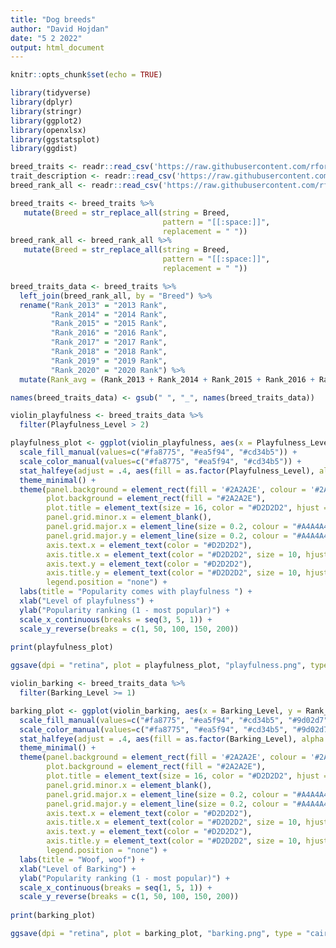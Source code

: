 ---
title: "Dog breeds"
author: "David Hojdan"
date: "5 2 2022"
output: html_document
---

```{r setup, include=FALSE}
knitr::opts_chunk$set(echo = TRUE)
```

```{r}
library(tidyverse)
library(dplyr)
library(stringr)
library(ggplot2)
library(openxlsx)
library(ggstatsplot)
library(ggdist)

breed_traits <- readr::read_csv('https://raw.githubusercontent.com/rfordatascience/tidytuesday/master/data/2022/2022-02-01/breed_traits.csv')
trait_description <- readr::read_csv('https://raw.githubusercontent.com/rfordatascience/tidytuesday/master/data/2022/2022-02-01/trait_description.csv')
breed_rank_all <- readr::read_csv('https://raw.githubusercontent.com/rfordatascience/tidytuesday/master/data/2022/2022-02-01/breed_rank.csv')

```

```{r wrangling}
breed_traits <- breed_traits %>% 
   mutate(Breed = str_replace_all(string = Breed, 
                                  pattern = "[[:space:]]", 
                                  replacement = " "))
breed_rank_all <- breed_rank_all %>% 
   mutate(Breed = str_replace_all(string = Breed, 
                                  pattern = "[[:space:]]", 
                                  replacement = " "))

breed_traits_data <- breed_traits %>%
  left_join(breed_rank_all, by = "Breed") %>%
  rename("Rank_2013" = "2013 Rank",
         "Rank_2014" = "2014 Rank",
         "Rank_2015" = "2015 Rank",
         "Rank_2016" = "2016 Rank",
         "Rank_2017" = "2017 Rank",
         "Rank_2018" = "2018 Rank",
         "Rank_2019" = "2019 Rank",
         "Rank_2020" = "2020 Rank") %>%
  mutate(Rank_avg = (Rank_2013 + Rank_2014 + Rank_2015 + Rank_2016 + Rank_2017 + Rank_2018 + Rank_2019 + Rank_2020)/8)

names(breed_traits_data) <- gsub(" ", "_", names(breed_traits_data))
```

```{r fig_1 Playfulness}
violin_playfulness <- breed_traits_data %>%
  filter(Playfulness_Level > 2)

playfulness_plot <- ggplot(violin_playfulness, aes(x = Playfulness_Level, y = Rank_avg, color = as.factor(Playfulness_Level))) +
  scale_fill_manual(values=c("#fa8775", "#ea5f94", "#cd34b5")) +
  scale_color_manual(values=c("#fa8775", "#ea5f94", "#cd34b5")) +
  stat_halfeye(adjust = .4, aes(fill = as.factor(Playfulness_Level), alpha = 0.2), point_size = 3, .width = 1) +
  theme_minimal() + 
  theme(panel.background = element_rect(fill = '#2A2A2E', colour = '#2A2A2E'),
        plot.background = element_rect(fill = "#2A2A2E"),
        plot.title = element_text(size = 16, color = "#D2D2D2", hjust = 0,  face = "bold"),
        panel.grid.minor.x = element_blank(),
        panel.grid.major.x = element_line(size = 0.2, colour = "#A4A4A4"),
        panel.grid.major.y = element_line(size = 0.2, colour = "#A4A4A4"),
        axis.text.x = element_text(color = "#D2D2D2"),
        axis.title.x = element_text(color = "#D2D2D2", size = 10, hjust = 1),
        axis.text.y = element_text(color = "#D2D2D2"),
        axis.title.y = element_text(color = "#D2D2D2", size = 10, hjust = 1),
        legend.position = "none") +
  labs(title = "Popularity comes with playfulness ") +
  xlab("Level of playfulness") +
  ylab("Popularity ranking (1 - most popular)") +
  scale_x_continuous(breaks = seq(3, 5, 1)) +
  scale_y_reverse(breaks = c(1, 50, 100, 150, 200))

print(playfulness_plot)
  
ggsave(dpi = "retina", plot = playfulness_plot, "playfulness.png", type = "cairo-png", width = 6, height = 5)
```

```{r fig_2 Barking}
violin_barking <- breed_traits_data %>%
  filter(Barking_Level >= 1)

barking_plot <- ggplot(violin_barking, aes(x = Barking_Level, y = Rank_avg, color = as.factor(Barking_Level))) +
  scale_fill_manual(values=c("#fa8775", "#ea5f94", "#cd34b5", "#9d02d7", "#0000ff")) +
  scale_color_manual(values=c("#fa8775", "#ea5f94", "#cd34b5", "#9d02d7", "#0000ff")) +
  stat_halfeye(adjust = .4, aes(fill = as.factor(Barking_Level), alpha = 0.2), point_size = 3, .width = 1) +
  theme_minimal() + 
  theme(panel.background = element_rect(fill = '#2A2A2E', colour = '#2A2A2E'),
        plot.background = element_rect(fill = "#2A2A2E"),
        plot.title = element_text(size = 16, color = "#D2D2D2", hjust = 0,  face = "bold"),
        panel.grid.minor.x = element_blank(),
        panel.grid.major.x = element_line(size = 0.2, colour = "#A4A4A4"),
        panel.grid.major.y = element_line(size = 0.2, colour = "#A4A4A4"),
        axis.text.x = element_text(color = "#D2D2D2"),
        axis.title.x = element_text(color = "#D2D2D2", size = 10, hjust = 1),
        axis.text.y = element_text(color = "#D2D2D2"),
        axis.title.y = element_text(color = "#D2D2D2", size = 10, hjust = 1),
        legend.position = "none") +
  labs(title = "Woof, woof") +
  xlab("Level of Barking") +
  ylab("Popularity ranking (1 - most popular)") +
  scale_x_continuous(breaks = seq(1, 5, 1)) +
  scale_y_reverse(breaks = c(1, 50, 100, 150, 200))
  
print(barking_plot)

ggsave(dpi = "retina", plot = barking_plot, "barking.png", type = "cairo-png", width = 6, height = 5)
```








